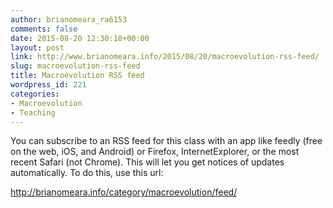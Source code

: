 ```yaml
---
author: brianomeara_ra6153
comments: false
date: 2015-08-20 12:30:18+00:00
layout: post
link: http://www.brianomeara.info/2015/08/20/macroevolution-rss-feed/
slug: macroevolution-rss-feed
title: Macroevolution RSS feed
wordpress_id: 221
categories:
- Macroevolution
- Teaching
---
```


You can subscribe to an RSS feed for this class with an app like feedly (free on the web, iOS, and Android) or Firefox, InternetExplorer, or the most recent Safari (not Chrome). This will let you get notices of updates automatically. To do this, use this url:


[http://brianomeara.info/category/macroevolution/feed/](http://brianomeara.info/category/macroevolution/feed/)
